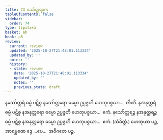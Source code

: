 ```yaml
---
title: 73 သော်တ္တရဒုက
tableOfContents: false
sidebar:
  order: 74
type: tipitaka
basket: ab
book: p8
review:
  current: review
  updated: '2025-10-27T21:48:01.113334'
  updated_by: ''
  notes: ''
  history:
  - state: review
    date: '2025-10-27T21:48:01.113334'
    updated_by: ''
    notes: ''
    previous_state: draft
---
```



<ReviewStatus review={frontmatter.review} showDetails={true} />

<HypothesisAnnotation frontmatter={frontmatter} />

<DynamicBreadcrumb />

<Division number="92" book="p8" e="ch" v="40" p="104">

<Paragraph number="306" book="p8">
နသော်တ္တရံ ဓမ္မံ ပဋိစ္စ နသော်တ္တရော ဓမ္မော ဥပ္ပဇ္ဇတိ ဟေတုပစ္စယာ…  တီဏိ.
</Paragraph>

<Paragraph number="307" book="p8">
နအနုတ္တရံ ဓမ္မံ ပဋိစ္စ နအနုတ္တရော ဓမ္မော ဥပ္ပဇ္ဇတိ ဟေတုပစ္စယာ…  ဧကံ.
</Paragraph>

<Paragraph number="308" book="p8">
နသော်တ္တရဉ္စ နအနုတ္တရဉ္စ ဓမ္မံ ပဋိစ္စ နအနုတ္တရော ဓမ္မော ဥပ္ပဇ္ဇတိ ဟေတုပစ္စယာ…  ဧကံ. (သံခိတ္တံ.)
</Paragraph>

<Paragraph number="309" book="p8">
ဟေတုယာ ပဉ္စ, အာရမ္မဏေ ဒွေ …ပေ…  အဝိဂတေ ပဉ္စ.
</Paragraph>
</Division>